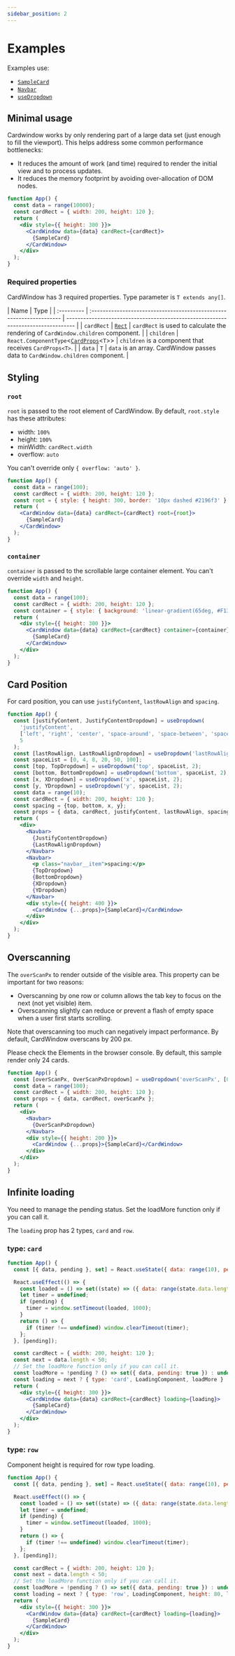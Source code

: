 ```yaml
---
sidebar_position: 2
---
```



# Examples

Examples use:

- [`SampleCard`](../docs/example-utils#sample-card)
- [`Navbar`](../docs/example-utils#navbar)
- [`useDropdown`](../docs/example-utils#usedropdown)

## Minimal usage

Cardwindow works by only rendering part of a large data set (just enough to fill the viewport).
This helps address some common performance bottlenecks:

- It reduces the amount of work (and time) required to render the initial view and to process updates.
- It reduces the memory footprint by avoiding over-allocation of DOM nodes.

```jsx live
function App() {
  const data = range(10000);
  const cardRect = { width: 200, height: 120 };
  return (
    <div style={{ height: 300 }}>
      <CardWindow data={data} cardRect={cardRect}>
        {SampleCard}
      </CardWindow>
    </div>
  );
}
```

### Required properties

CardWindow has 3 required properties. Type parameter is `T extends any[]`.

| Name       | Type                                                                 |
| :--------- | :------------------------------------------------------------------- | --------------------------------------------------------------------------------- |
| `cardRect` | [`Rect`](./api/modules#rect)                                         | `cardRect` is used to calculate the rendering of `CardWindow.children` component. |
| `children` | `React.ComponentType`<[`CardProps`](./api/modules#cardprops)<`T`\>\> | `children` is a component that receives `CardProps<T>`.                           |
| `data`     | `T`                                                                  | `data` is an array. CardWindow passes data to `CardWindow.children` component.    |

## Styling

### `root`

`root` is passed to the root element of CardWindow. By default, `root.style` has these attributes:

- width: `100%`
- height: `100%`
- minWidth: `cardRect.width`
- overflow: `auto`

You can't override only `{ overflow: 'auto' }`.

```jsx live
function App() {
  const data = range(100);
  const cardRect = { width: 200, height: 120 };
  const root = { style: { height: 300, border: '10px dashed #2196f3' } };
  return (
    <CardWindow data={data} cardRect={cardRect} root={root}>
      {SampleCard}
    </CardWindow>
  );
}
```

### `container`

`container` is passed to the scrollable large container element. You can't override `width` and `height`.

```jsx live
function App() {
  const data = range(100);
  const cardRect = { width: 200, height: 120 };
  const container = { style: { background: 'linear-gradient(65deg, #F13F79, #2196f3)' } };
  return (
    <div style={{ height: 300 }}>
      <CardWindow data={data} cardRect={cardRect} container={container}>
        {SampleCard}
      </CardWindow>
    </div>
  );
}
```

## Card Position

For card position, you can use `justifyContent`, `lastRowAlign` and `spacing`.

```jsx live
function App() {
  const [justifyContent, JustifyContentDropdown] = useDropdown(
    'justifyContent',
    ['left', 'right', 'center', 'space-around', 'space-between', 'space-evenly', 'stretch'],
    5
  );
  const [lastRowAlign, LastRowAlignDropdown] = useDropdown('lastRowAlign', ['left', 'right', 'inherit'], 0);
  const spaceList = [0, 4, 8, 20, 50, 100];
  const [top, TopDropdown] = useDropdown('top', spaceList, 2);
  const [bottom, BottomDropdown] = useDropdown('bottom', spaceList, 2);
  const [x, XDropdown] = useDropdown('x', spaceList, 2);
  const [y, YDropdown] = useDropdown('y', spaceList, 2);
  const data = range(10);
  const cardRect = { width: 200, height: 120 };
  const spacing = {top, bottom, x, y};
  const props = { data, cardRect, justifyContent, lastRowAlign, spacing };
  return (
    <div>
      <Navbar>
        {JustifyContentDropdown}
        {LastRowAlignDropdown}
      </Navbar>
      <Navbar>
        <p class="navbar__item">spacing:</p>
        {TopDropdown}
        {BottomDropdown}
        {XDropdown}
        {YDropdown}
      </Navbar>
      <div style={{ height: 400 }}>
        <CardWindow {...props}>{SampleCard}</CardWindow>
      </div>
    </div>
  );
}
```

## Overscanning

The `overScanPx` to render outside of the visible area. This property can be important for two reasons:

- Overscanning by one row or column allows the tab key to focus on the next (not yet visible) item.
- Overscanning slightly can reduce or prevent a flash of empty space when a user first starts scrolling.

Note that overscanning too much can negatively impact performance. By default, CardWindow overscans by 200 px.

Please check the Elements in the browser console. By default, this sample render only 24 cards.

```jsx live
function App() {
  const [overScanPx, OverScanPxDropdown] = useDropdown('overScanPx', [0, 200, 1000, 2000], 1);
  const data = range(100);
  const cardRect = { width: 200, height: 120 };
  const props = { data, cardRect, overScanPx };
  return (
    <div>
      <Navbar>
        {OverScanPxDropdown}
      </Navbar>
      <div style={{ height: 200 }}>
        <CardWindow {...props}>{SampleCard}</CardWindow>
      </div>
    </div>
  );
}
```

## Infinite loading

You need to manage the pending status. Set the loadMore function only if you can call it.

The `loading` prop has 2 types, `card` and `row`.

### type: `card`

```jsx live
function App() {
  const [{ data, pending }, set] = React.useState({ data: range(10), pending: false });

  React.useEffect(() => {
    const loaded = () => set((state) => ({ data: range(state.data.length + 10), pending: false }));
    let timer = undefined;
    if (pending) {
      timer = window.setTimeout(loaded, 1000);
    }
    return () => {
      if (timer !== undefined) window.clearTimeout(timer);
    };
  }, [pending]);

  const cardRect = { width: 200, height: 120 };
  const next = data.length < 50;
  // Set the loadMore function only if you can call it.
  const loadMore = !pending ? () => set({ data, pending: true }) : undefined;
  const loading = next ? { type: 'card', LoadingComponent, loadMore } : undefined;
  return (
    <div style={{ height: 300 }}>
      <CardWindow data={data} cardRect={cardRect} loading={loading}>
        {SampleCard}
      </CardWindow>
    </div>
  );
}
```

### type: `row`

Component height is required for row type loading.

```jsx live
function App() {
  const [{ data, pending }, set] = React.useState({ data: range(10), pending: false });

  React.useEffect(() => {
    const loaded = () => set((state) => ({ data: range(state.data.length + 10), pending: false }));
    let timer = undefined;
    if (pending) {
      timer = window.setTimeout(loaded, 1000);
    }
    return () => {
      if (timer !== undefined) window.clearTimeout(timer);
    };
  }, [pending]);

  const cardRect = { width: 200, height: 120 };
  const next = data.length < 50;
  // Set the loadMore function only if you can call it.
  const loadMore = !pending ? () => set({ data, pending: true }) : undefined;
  const loading = next ? { type: 'row', LoadingComponent, height: 80, loadMore } : undefined;
  return (
    <div style={{ height: 300 }}>
      <CardWindow data={data} cardRect={cardRect} loading={loading}>
        {SampleCard}
      </CardWindow>
    </div>
  );
}
```
